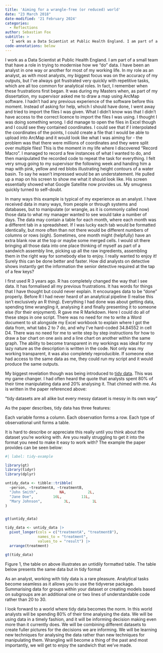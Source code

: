```yaml
---
title: 'Aiming for a wrangle-free (or reduced) world'
date: "23 March 2018"
date-modified: '21 February 2024'
categories:
  - Reflections
author: Sebastian Fox
subtitle: >
  'I work as a Data Scientist at Public Health England. I am part of a small team that have a role in trying to modernise how we "do" data.'
code-annotations: below
---
```


I work as a Data Scientist at Public Health England. I am part of a small team that have a role in trying to modernise how we "do" data. I have been an analyst in one way or another for most of my working life. In my role as an analyst, as with most analysts, my biggest focus was on the accuracy of my outputs, but I've always got frustrated very quickly with repetitive tasks, which are all too common for analytical roles. In fact, I remember when these frustrations first began. It was during my Masters when, as part of my dissertation, my supervisor asked me to draw a map using ArcMap software. I hadn't had any previous experience of the software before this moment. Instead of asking for help, which I should have done, I went away and tried to import the files I was given. What I didn't know was that I didn't have access to the correct licence to import the files I was using. I thought I was doing something wrong. I did manage to open the files in Excel though and I could see they contained coordinates. I could see that if I interpolated the coordinates of the points, I could create a file that I would be able to upload into ArcMap and it would look like what I was aiming for - the problem was that there were millions of coordinates and they were split over multiple files! This is the moment in my life where I discovered "Record Macro". I managed to record a few instances of what I wanted to do, and then manipulated the recorded code to repeat the task for everything. I felt very smug going to my supervisor the following week and handing him a map with pink, yellow and red blobs illustrating height contours of a water basin. To say he wasn't impressed would be an understatement. He pulled up a map on his screen to show me what it should look like. His screen essentially showed what Google Satellite now provides us. My smugness quickly turned to self-doubt.

In many ways this example is typical of my experience as an analyst. I have received data in many ways, from people or through systems and databases, but to manipulate (or wrangle, as it is commonly called now) those data to what my manager wanted to see would take a number of days. The data may contain a table for each month, where each month was a different tab in a spreadsheet. If I was lucky each tab would be formatted identically, but more often than not there would be different numbers of columns or rows (sigh). Sometimes, one month might (helpfully) have an extra blank row at the top or maybe some merged cells. I would sit there bringing all those data into one place thinking of myself as part of a sandwich assembly line, picking up all the raw ingredients, assembling them in the right way for somebody else to enjoy. I really wanted to enjoy it! Surely this can be done better and faster. How did analysts on detective shows instantly get the information the senior detective required at the tap of a few keys?

I first used R 3 years ago. R has completely changed the way that I see data. It has formalised all my previous frustrations. It has words for things that I have thought but could never explain. It encourages data to be "done" properly. Before R I had never heard of an analytical pipeline (I realise this isn't exclusively an R thing). Everything I had done was about getting data, spending time wrangling it, analysing it and finally presenting it to someone else (for their enjoyment). R gave me R Markdown. Here I could do all of these steps in one script. There was no need for me to write a Word document to sit alongside my Excel workbook to explain where I got the data from, what tabs 2 to 7 do, and why I've hard-coded 34.84552 in cell D4. There was no need for me to write step by step instructions for how to draw a bar chart on one axis and a line chart on another within the same graph. The ability to become transparent in my workings was ideal for my lazy nature as the description is written in the code. Not only was my working transparent, it was also completely reproducible. If someone else had access to the same data as me, they could run my script and it would produce the same outputs.

My biggest revelation though was being introduced to [tidy data](https://www.jstatsoft.org/article/view/v059i10). This was my game changer. I had often heard the quote that analysts spent 80% of their time manipulating data and 20% analysing it. That chimed with me. As is written in the paper referenced above:

"tidy datasets are all alike but every messy dataset is messy in its own way "

As the paper describes, tidy data has three features:

Each variable forms a column. Each observation forms a row. Each type of observational unit forms a table.

It is hard to describe or appreciate this really until you think about the dataset you're working with. Are you really struggling to get it into the format you need to make it easy to work with? The example the paper provides can be seen below:

```r
#| label: tidy-example

library(gt)
library(tidyr)
library(dplyr)

untidy_data <- tibble::tribble(
  ~person, ~treatmentA, ~treatmentB,
  "John Smith",          NA,          2L,
  "Jane Doe",         16L,         11L,
  "Mary Johnson",          3L,          1L
)


gt(untidy_data)

tidy_data <- untidy_data |> 
  pivot_longer(cols = c("treatmentA", "treatmentB"),
               names_to = "treatment",
               values_to = "result") |> 
  arrange(treatment)

gt(tidy_data)

```

Figure 1, the table on above illustrates an untidily formatted table. The table below presents the same data but in tidy format

As an analyst, working with tidy data is a rare pleasure. Analytical tasks become seamless as it allows you to use the tidyverse package. Summarising data for groups within your dataset or creating models based on subgroups are an additional one or two lines of understandable code rather than 20 to 30.

I look forward to a world where tidy data becomes the norm. In this world analysts will be spending 80% of their time analysing the data. We will be using data in a timely fashion, and it will be informing decision making even more than it currently does. We will be combining different datasets to create fuller pictures for the decisions we are informing. We will be learning new techniques for analysing the data rather than new techniques for manipulating them. Wrangling will become a thing of the past and most importantly, we will get to enjoy the sandwich that we've made.
